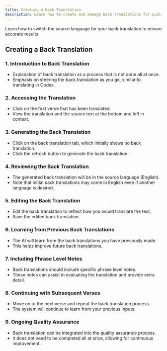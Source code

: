 ```yaml
---
title: Creating a Back Translation
description: Learn how to create and manage back translations for quality assurance and translation evaluation in Codex
---
```


<Cards>
  <Card title="How to change your back translation language" href="/docs/translation/back-translations/changing-language">
    Learn how to switch the source language for your back translation to ensure accurate results
  </Card>
</Cards>

## Creating a Back Translation

<LoomVideo videoId="645a1650b24b48cb9e0cdcf5539d5d43" timestamp={0} title="Creating a Back Translation" />

### 1. Introduction to Back Translation

- Explanation of back translation as a process that is not done all at once.
- Emphasis on steering the back translation as you go, similar to translating in Codex.

### 2. Accessing the Translation

- Click on the first verse that has been translated.
- View the translation and the source text at the bottom and left in context.

### 3. Generating the Back Translation

- Click on the back translation tab, which initially shows no back translation.
- Click the refresh button to generate the back translation.

### 4. Reviewing the Back Translation

- The generated back translation will be in the source language (English).
- Note that initial back translations may come in English even if another language is desired.

### 5. Editing the Back Translation

- Edit the back translation to reflect how you would translate the text.
- Save the edited back translation.

### 6. Learning from Previous Back Translations

- The AI will learn from the back translations you have previously made.
- This helps improve future back translations.

### 7. Including Phrase Level Notes

- Back translations should include specific phrase level notes.
- These notes can assist in evaluating the translation and provide extra detail.

### 8. Continuing with Subsequent Verses

- Move on to the next verse and repeat the back translation process.
- The system will continue to learn from your previous inputs.

### 9. Ongoing Quality Assurance

- Back translation can be integrated into the quality assurance process.
- It does not need to be completed all at once, allowing for continuous improvement. 